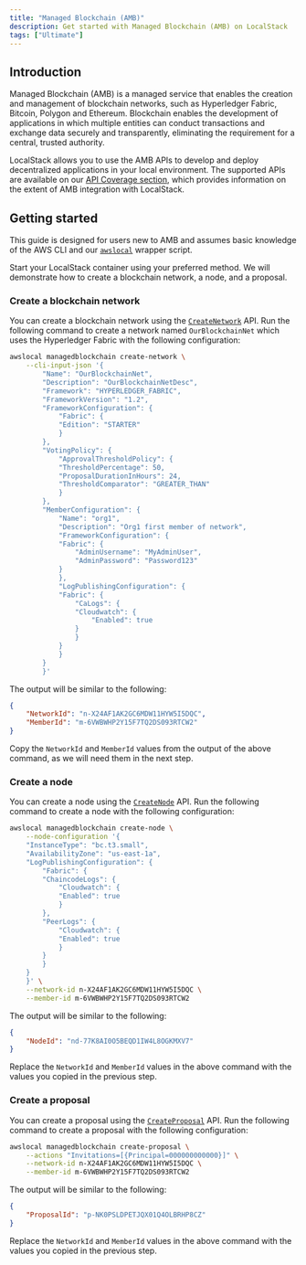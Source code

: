 ```yaml
---
title: "Managed Blockchain (AMB)"
description: Get started with Managed Blockchain (AMB) on LocalStack
tags: ["Ultimate"]
---
```


## Introduction

Managed Blockchain (AMB) is a managed service that enables the creation and management of blockchain networks, such as Hyperledger Fabric, Bitcoin, Polygon and Ethereum.
Blockchain enables the development of applications in which multiple entities can conduct transactions and exchange data securely and transparently, eliminating the requirement for a central, trusted authority.

LocalStack allows you to use the AMB APIs to develop and deploy decentralized applications in your local environment.
The supported APIs are available on our [API Coverage section](#api-coverage), which provides information on the extent of AMB integration with LocalStack.

## Getting started

This guide is designed for users new to AMB and assumes basic knowledge of the AWS CLI and our [`awslocal`](https://github.com/localstack/awscli-local) wrapper script.

Start your LocalStack container using your preferred method.
We will demonstrate how to create a blockchain network, a node, and a proposal.

### Create a blockchain network

You can create a blockchain network using the [`CreateNetwork`](https://docs.aws.amazon.com/managed-blockchain/latest/APIReference/API_CreateNetwork.html) API.
Run the following command to create a network named `OurBlockchainNet` which uses the Hyperledger Fabric with the following configuration:

```bash
awslocal managedblockchain create-network \
    --cli-input-json '{
        "Name": "OurBlockchainNet",
        "Description": "OurBlockchainNetDesc",
        "Framework": "HYPERLEDGER_FABRIC",
        "FrameworkVersion": "1.2",
        "FrameworkConfiguration": {
            "Fabric": {
            "Edition": "STARTER"
            }
        },
        "VotingPolicy": {
            "ApprovalThresholdPolicy": {
            "ThresholdPercentage": 50,
            "ProposalDurationInHours": 24,
            "ThresholdComparator": "GREATER_THAN"
            }
        },
        "MemberConfiguration": {
            "Name": "org1",
            "Description": "Org1 first member of network",
            "FrameworkConfiguration": {
            "Fabric": {
                "AdminUsername": "MyAdminUser",
                "AdminPassword": "Password123"
            }
            },
            "LogPublishingConfiguration": {
            "Fabric": {
                "CaLogs": {
                "Cloudwatch": {
                    "Enabled": true
                }
                }
            }
            }
        }
        }'
```

The output will be similar to the following:

```json
{
    "NetworkId": "n-X24AF1AK2GC6MDW11HYW5I5DQC",
    "MemberId": "m-6VWBWHP2Y15F7TQ2DS093RTCW2"
}
```

Copy the `NetworkId` and `MemberId` values from the output of the above command, as we will need them in the next step.

### Create a node

You can create a node using the [`CreateNode`](https://docs.aws.amazon.com/managed-blockchain/latest/APIReference/API_CreateNode.html) API.
Run the following command to create a node with the following configuration:

```bash
awslocal managedblockchain create-node \
    --node-configuration '{
    "InstanceType": "bc.t3.small",
    "AvailabilityZone": "us-east-1a",
    "LogPublishingConfiguration": {
        "Fabric": {
        "ChaincodeLogs": {
            "Cloudwatch": {
            "Enabled": true
            }
        },
        "PeerLogs": {
            "Cloudwatch": {
            "Enabled": true
            }
        }
        }
    }
    }' \
    --network-id n-X24AF1AK2GC6MDW11HYW5I5DQC \
    --member-id m-6VWBWHP2Y15F7TQ2DS093RTCW2
```

The output will be similar to the following:

```json
{
    "NodeId": "nd-77K8AI0O5BEQD1IW4L8OGKMXV7"
}
```

Replace the `NetworkId` and `MemberId` values in the above command with the values you copied in the previous step.

### Create a proposal

You can create a proposal using the [`CreateProposal`](https://docs.aws.amazon.com/managed-blockchain/latest/APIReference/API_CreateProposal.html) API.
Run the following command to create a proposal with the following configuration:

```bash
awslocal managedblockchain create-proposal \
    --actions "Invitations=[{Principal=000000000000}]" \
    --network-id n-X24AF1AK2GC6MDW11HYW5I5DQC \
    --member-id m-6VWBWHP2Y15F7TQ2DS093RTCW2
```

The output will be similar to the following:

```json
{
    "ProposalId": "p-NK0PSLDPETJQX01Q4OLBRHP8CZ"
}
```

Replace the `NetworkId` and `MemberId` values in the above command with the values you copied in the previous step.
